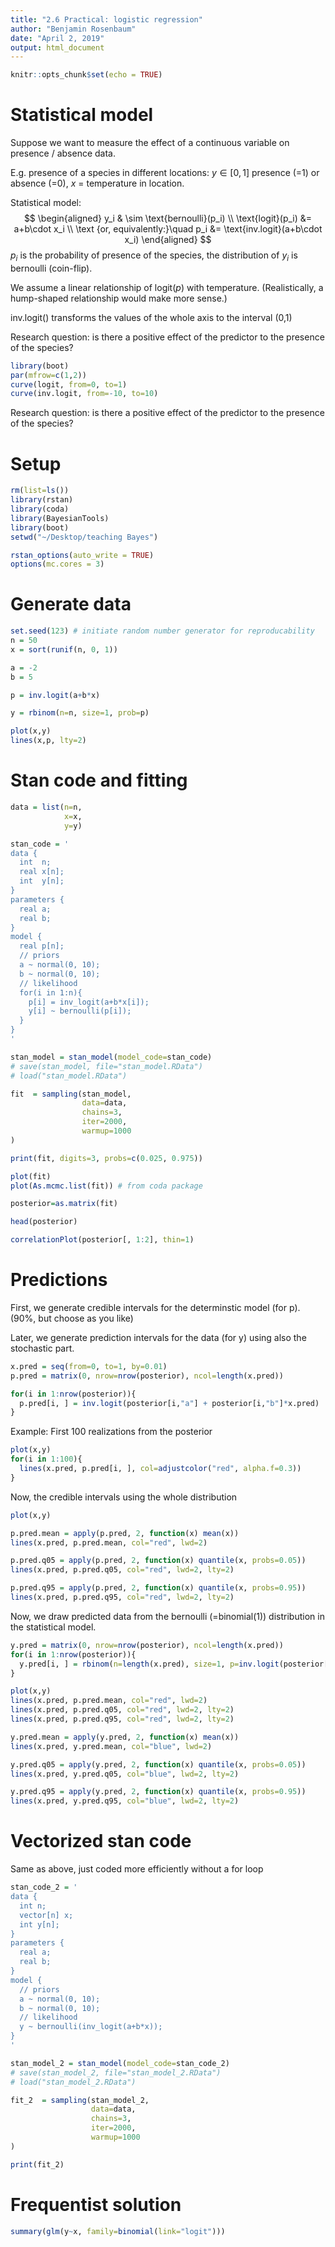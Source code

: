 ```yaml
---
title: "2.6 Practical: logistic regression"
author: "Benjamin Rosenbaum"
date: "April 2, 2019"
output: html_document
---
```


```r
knitr::opts_chunk$set(echo = TRUE)
```


# Statistical model

Suppose we want to measure the effect of a continuous variable on presence / absence data.

E.g. presence of a species in different locations: $y\in[0,1]$ presence (=1) or absence (=0), $x$ = temperature in location.

Statistical model: 
$$
\begin{aligned}
y_i & \sim \text{bernoulli}(p_i) \\ 
\text{logit}(p_i) &= a+b\cdot x_i \\
\text {or, equivalently:}\quad p_i &= \text{inv.logit}(a+b\cdot x_i)
\end{aligned}
$$
$p_i$ is the probability of presence of the species, the distribution of $y_i$ is bernoulli (coin-flip).

We assume a linear relationship of $\text{logit}(p)$ with temperature. (Realistically, a hump-shaped relationship would make more sense.)

$\text{inv.logit}()$ transforms the values of the whole axis to the interval (0,1)

Research question: is there a positive effect of the predictor to the presence of the species?

```r
library(boot)
par(mfrow=c(1,2))
curve(logit, from=0, to=1)
curve(inv.logit, from=-10, to=10)
```

Research question: is there a positive effect of the predictor to the presence of the species?

# Setup

```r
rm(list=ls())
library(rstan)
library(coda)
library(BayesianTools)
library(boot)
setwd("~/Desktop/teaching Bayes")

rstan_options(auto_write = TRUE)
options(mc.cores = 3) 
```

# Generate data

```r
set.seed(123) # initiate random number generator for reproducability
n = 50
x = sort(runif(n, 0, 1))

a = -2
b = 5

p = inv.logit(a+b*x)

y = rbinom(n=n, size=1, prob=p)

plot(x,y)
lines(x,p, lty=2)
``` 

# Stan code and fitting

```r
data = list(n=n, 
            x=x, 
            y=y)

stan_code = '
data {
  int  n;
  real x[n];
  int  y[n];
}
parameters {
  real a;  
  real b;  
}
model {
  real p[n];
  // priors
  a ~ normal(0, 10);
  b ~ normal(0, 10);
  // likelihood
  for(i in 1:n){
    p[i] = inv_logit(a+b*x[i]);
    y[i] ~ bernoulli(p[i]);
  }
}
'

stan_model = stan_model(model_code=stan_code)
# save(stan_model, file="stan_model.RData")
# load("stan_model.RData")

fit  = sampling(stan_model,
                data=data,
                chains=3,
                iter=2000,
                warmup=1000
)

print(fit, digits=3, probs=c(0.025, 0.975))

plot(fit)
plot(As.mcmc.list(fit)) # from coda package

posterior=as.matrix(fit)

head(posterior)

correlationPlot(posterior[, 1:2], thin=1)
```

# Predictions 

First, we generate credible intervals for the determinstic model (for p). (90%, but choose as you like)

Later, we generate prediction intervals for the data (for y) using also the stochastic part.

```r
x.pred = seq(from=0, to=1, by=0.01)
p.pred = matrix(0, nrow=nrow(posterior), ncol=length(x.pred))

for(i in 1:nrow(posterior)){
  p.pred[i, ] = inv.logit(posterior[i,"a"] + posterior[i,"b"]*x.pred)
}
```


Example: First 100 realizations from the posterior

```r
plot(x,y)
for(i in 1:100){
  lines(x.pred, p.pred[i, ], col=adjustcolor("red", alpha.f=0.3))
}
```

Now, the credible intervals using the whole distribution

```r
plot(x,y)

p.pred.mean = apply(p.pred, 2, function(x) mean(x)) 
lines(x.pred, p.pred.mean, col="red", lwd=2)

p.pred.q05 = apply(p.pred, 2, function(x) quantile(x, probs=0.05)) 
lines(x.pred, p.pred.q05, col="red", lwd=2, lty=2)

p.pred.q95 = apply(p.pred, 2, function(x) quantile(x, probs=0.95)) 
lines(x.pred, p.pred.q95, col="red", lwd=2, lty=2)
```

Now, we draw predicted data from the bernoulli (=binomial(1)) distribution in the statistical model.

```r
y.pred = matrix(0, nrow=nrow(posterior), ncol=length(x.pred))
for(i in 1:nrow(posterior)){
  y.pred[i, ] = rbinom(n=length(x.pred), size=1, p=inv.logit(posterior[i,"a"] + posterior[i,"b"]*x.pred))
}

plot(x,y)
lines(x.pred, p.pred.mean, col="red", lwd=2)
lines(x.pred, p.pred.q05, col="red", lwd=2, lty=2)
lines(x.pred, p.pred.q95, col="red", lwd=2, lty=2)

y.pred.mean = apply(y.pred, 2, function(x) mean(x)) 
lines(x.pred, y.pred.mean, col="blue", lwd=2)

y.pred.q05 = apply(y.pred, 2, function(x) quantile(x, probs=0.05)) 
lines(x.pred, y.pred.q05, col="blue", lwd=2, lty=2)

y.pred.q95 = apply(y.pred, 2, function(x) quantile(x, probs=0.95)) 
lines(x.pred, y.pred.q95, col="blue", lwd=2, lty=2)
```

# Vectorized stan code

Same as above, just coded more efficiently without a for loop

```r
stan_code_2 = '
data {
  int n;
  vector[n] x;
  int y[n];
}
parameters {
  real a;  
  real b;  
}
model {
  // priors
  a ~ normal(0, 10);
  b ~ normal(0, 10);
  // likelihood
  y ~ bernoulli(inv_logit(a+b*x));
}
'

stan_model_2 = stan_model(model_code=stan_code_2)
# save(stan_model_2, file="stan_model_2.RData")
# load("stan_model_2.RData")

fit_2  = sampling(stan_model_2,
                  data=data,
                  chains=3,
                  iter=2000,
                  warmup=1000
)

print(fit_2)
```

# Frequentist solution

```r
summary(glm(y~x, family=binomial(link="logit")))
```


